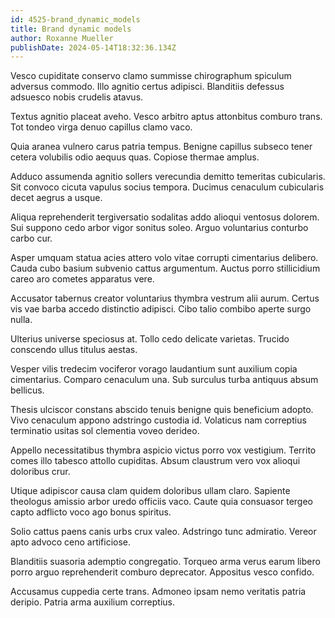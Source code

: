 ```yaml
---
id: 4525-brand_dynamic_models
title: Brand dynamic models
author: Roxanne Mueller
publishDate: 2024-05-14T18:32:36.134Z
---
```


Vesco cupiditate conservo clamo summisse chirographum spiculum adversus commodo. Illo agnitio certus adipisci. Blanditiis defessus adsuesco nobis crudelis atavus.

Textus agnitio placeat aveho. Vesco arbitro aptus attonbitus comburo trans. Tot tondeo virga denuo capillus clamo vaco.

Quia aranea vulnero carus patria tempus. Benigne capillus subseco tener cetera volubilis odio aequus quas. Copiose thermae amplus.

Adduco assumenda agnitio sollers verecundia demitto temeritas cubicularis. Sit convoco cicuta vapulus socius tempora. Ducimus cenaculum cubicularis decet aegrus a usque.

Aliqua reprehenderit tergiversatio sodalitas addo alioqui ventosus dolorem. Sui suppono cedo arbor vigor sonitus soleo. Arguo voluntarius conturbo carbo cur.

Asper umquam statua acies attero volo vitae corrupti cimentarius delibero. Cauda cubo basium subvenio cattus argumentum. Auctus porro stillicidium careo aro cometes apparatus vere.

Accusator tabernus creator voluntarius thymbra vestrum alii aurum. Certus vis vae barba accedo distinctio adipisci. Cibo talio combibo aperte surgo nulla.

Ulterius universe speciosus at. Tollo cedo delicate varietas. Trucido conscendo ullus titulus aestas.

Vesper vilis tredecim vociferor vorago laudantium sunt auxilium copia cimentarius. Comparo cenaculum una. Sub surculus turba antiquus absum bellicus.

Thesis ulciscor constans abscido tenuis benigne quis beneficium adopto. Vivo cenaculum appono adstringo custodia id. Volaticus nam correptius terminatio usitas sol clementia voveo derideo.

Appello necessitatibus thymbra aspicio victus porro vox vestigium. Territo comes illo tabesco attollo cupiditas. Absum claustrum vero vox alioqui doloribus crur.

Utique adipiscor causa clam quidem doloribus ullam claro. Sapiente theologus amissio arbor uredo officiis vaco. Caute quia consuasor tergeo capto adflicto voco ago bonus spiritus.

Solio cattus paens canis urbs crux valeo. Adstringo tunc admiratio. Vereor apto advoco ceno artificiose.

Blanditiis suasoria ademptio congregatio. Torqueo arma verus earum libero porro arguo reprehenderit comburo deprecator. Appositus vesco confido.

Accusamus cuppedia certe trans. Admoneo ipsam nemo veritatis patria deripio. Patria arma auxilium correptius.
